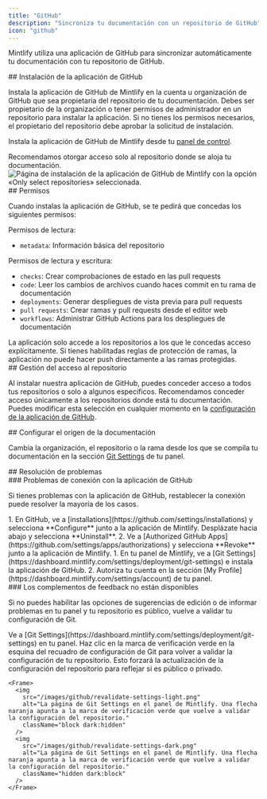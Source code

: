 ```yaml
---
title: "GitHub"
description: "Sincroniza tu documentación con un repositorio de GitHub"
icon: "github"
---
```


Mintlify utiliza una aplicación de GitHub para sincronizar automáticamente tu documentación con tu repositorio de GitHub.

<div id="installing-the-github-app">
  ## Instalación de la aplicación de GitHub
</div>

Instala la aplicación de GitHub de Mintlify en la cuenta u organización de GitHub que sea propietaria del repositorio de tu documentación. Debes ser propietario de la organización o tener permisos de administrador en un repositorio para instalar la aplicación. Si no tienes los permisos necesarios, el propietario del repositorio debe aprobar la solicitud de instalación.

Instala la aplicación de GitHub de Mintlify desde tu [panel de control](https://dashboard.mintlify.com/settings/organization/github-app).

<Tip>
Recomendamos otorgar acceso solo al repositorio donde se aloja tu documentación.
</Tip>

<Frame>
  <img className="h-80" alt="Página de instalación de la aplicación de GitHub de Mintlify con la opción «Only select repositories» seleccionada." src="/images/github/select-repos.png" />
</Frame>

<div id="permissions">
  ## Permisos
</div>

Cuando instalas la aplicación de GitHub, se te pedirá que concedas los siguientes permisos:

Permisos de lectura:

* `metadata`: Información básica del repositorio

Permisos de lectura y escritura:

* `checks`: Crear comprobaciones de estado en las pull requests
* `code`: Leer los cambios de archivos cuando haces commit en tu rama de documentación
* `deployments`: Generar despliegues de vista previa para pull requests
* `pull requests`: Crear ramas y pull requests desde el editor web
* `workflows`: Administrar GitHub Actions para los despliegues de documentación

<Info>
La aplicación solo accede a los repositorios a los que le concedas acceso explícitamente. Si tienes habilitadas reglas de protección de ramas, la aplicación no puede hacer push directamente a las ramas protegidas.
</Info>

<div id="managing-repository-access">
  ## Gestión del acceso al repositorio
</div>

Al instalar nuestra aplicación de GitHub, puedes conceder acceso a todos tus repositorios o solo a algunos específicos. Recomendamos conceder acceso únicamente a los repositorios donde está tu documentación. Puedes modificar esta selección en cualquier momento en la [configuración de la aplicación de GitHub](https://github.com/apps/mintlify/installations/new).

<div id="configuring-docs-source">
  ## Configurar el origen de la documentación
</div>

Cambia la organización, el repositorio o la rama desde los que se compila tu documentación en la sección [Git Settings](https://dashboard.mintlify.com/settings/deployment/git-settings) de tu panel.

<div id="troubleshooting">
  ## Resolución de problemas
</div>

<div id="github-app-connection-issues">
  ### Problemas de conexión con la aplicación de GitHub
</div>

Si tienes problemas con la aplicación de GitHub, restablecer la conexión puede resolver la mayoría de los casos.

<Steps>
  <Step title="Desinstala la aplicación de Mintlify desde GitHub.">
    1. En GitHub, ve a [installations](https://github.com/settings/installations) y selecciona **Configure** junto a la aplicación de Mintlify. Desplázate hacia abajo y selecciona **Uninstall**.
    2. Ve a [Authorized GitHub Apps](https://github.com/settings/apps/authorizations) y selecciona **Revoke** junto a la aplicación de Mintlify.
  </Step>
  <Step title="Reinstala la aplicación de Mintlify.">
    1. En tu panel de Mintlify, ve a [Git Settings](https://dashboard.mintlify.com/settings/deployment/git-settings) e instala la aplicación de GitHub.
    2. Autoriza tu cuenta en la sección [My Profile](https://dashboard.mintlify.com/settings/account) de tu panel.
  </Step>
</Steps>

<div id="feedback-add-ons-are-unavailable">
  ### Los complementos de feedback no están disponibles
</div>

Si no puedes habilitar las opciones de sugerencias de edición o de informar problemas en tu panel y tu repositorio es público, vuelve a validar tu configuración de Git.

<Steps>
  <Step title="Ve a Git Settings">
    Ve a [Git Settings](https://dashboard.mintlify.com/settings/deployment/git-settings) en tu panel.
  </Step>
  <Step title="Vuelve a validar tu configuración">
    Haz clic en la marca de verificación verde en la esquina del recuadro de configuración de Git para volver a validar la configuración de tu repositorio. Esto forzará la actualización de la configuración del repositorio para reflejar si es público o privado.

    <Frame>
      <img
        src="/images/github/revalidate-settings-light.png"
        alt="La página de Git Settings en el panel de Mintlify. Una flecha naranja apunta a la marca de verificación verde que vuelve a validar la configuración del repositorio."
        className="block dark:hidden"
      />
      <img
        src="/images/github/revalidate-settings-dark.png"
        alt="La página de Git Settings en el panel de Mintlify. Una flecha naranja apunta a la marca de verificación verde que vuelve a validar la configuración del repositorio."
        className="hidden dark:block"
      />
    </Frame>
  </Step>
</Steps>